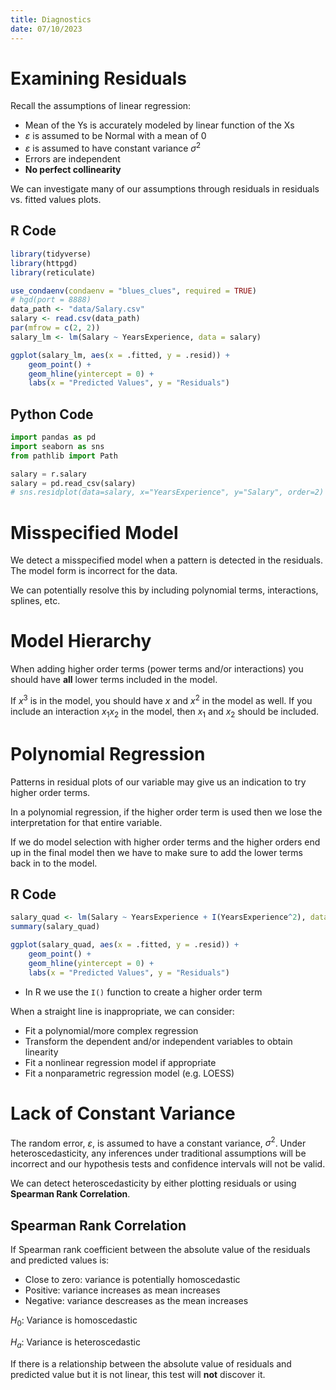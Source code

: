 ```yaml
---
title: Diagnostics
date: 07/10/2023
---
```


# Examining Residuals

Recall the assumptions of linear regression:

-   Mean of the Ys is accurately modeled by linear function of the Xs
-   $\varepsilon$ is assumed to be Normal with a mean of 0
-   $\varepsilon$ is assumed to have constant variance $\sigma^2$
-   Errors are independent
-   **No perfect collinearity**

We can investigate many of our assumptions through 
residuals in residuals vs. fitted values plots.

## R Code

```r
library(tidyverse)
library(httpgd)
library(reticulate)

use_condaenv(condaenv = "blues_clues", required = TRUE)
# hgd(port = 8888)
data_path <- "data/Salary.csv"
salary <- read.csv(data_path)
par(mfrow = c(2, 2))
salary_lm <- lm(Salary ~ YearsExperience, data = salary)

ggplot(salary_lm, aes(x = .fitted, y = .resid)) +
    geom_point() +
    geom_hline(yintercept = 0) +
    labs(x = "Predicted Values", y = "Residuals")
```

## Python Code

```python
import pandas as pd
import seaborn as sns
from pathlib import Path

salary = r.salary
salary = pd.read_csv(salary)
# sns.residplot(data=salary, x="YearsExperience", y="Salary", order=2)
```

# Misspecified Model

We detect a misspecified model when a pattern is detected 
in the residuals. The model form is incorrect for the data.

We can potentially resolve this by including polynomial 
terms, interactions, splines, etc.

# Model Hierarchy

When adding higher order terms (power terms and/or 
interactions) you should have **all** lower terms included 
in the model.

If $x^3$ is in the model, you should have $x$ and $x^2$ in 
the model as well. If you include an interaction $x_1x_2$ 
in the model, then $x_1$ and $x_2$ should be included.

# Polynomial Regression

Patterns in residual plots of our variable may give us an 
indication to try higher order terms.

In a polynomial regression, if the higher order term is 
used then we lose the interpretation for that entire variable. 

If we do model selection with higher order terms and the 
higher orders end up in the final model then we have to 
make sure to add the lower terms back in to the model.

## R Code

```r
salary_quad <- lm(Salary ~ YearsExperience + I(YearsExperience^2), data = salary)
summary(salary_quad)

ggplot(salary_quad, aes(x = .fitted, y = .resid)) +
    geom_point() +
    geom_hline(yintercept = 0) +
    labs(x = "Predicted Values", y = "Residuals")
```

-   In R we use the `I()` function to create a higher 
order term

When a straight line is inappropriate, we can consider:

-   Fit a polynomial/more complex regression
-   Transform the dependent and/or independent
variables to obtain linearity
-   Fit a nonlinear regression model if appropriate
-   Fit a nonparametric regression model (e.g. LOESS)

# Lack of Constant Variance

The random error, $\varepsilon$, is assumed to have a 
constant variance, $\sigma^2$. Under heteroscedasticity, 
any inferences under traditional assumptions will be 
incorrect and our hypothesis tests and confidence 
intervals will not be valid.

We can detect heteroscedasticity by either plotting
residuals or using **Spearman Rank Correlation**.

## Spearman Rank Correlation

If Spearman rank coefficient between the absolute value
of the residuals and predicted values is:

-   Close to zero: variance is potentially
homoscedastic
-   Positive: variance increases as mean increases
-   Negative: variance descreases as the mean increases

::: {.text-center}
$H_0:$ Variance is homoscedastic

$H_a:$ Variance is heteroscedastic
:::

If there is a relationship between the absolute value of
residuals and predicted value but it is not linear,
this test will **not** discover it.